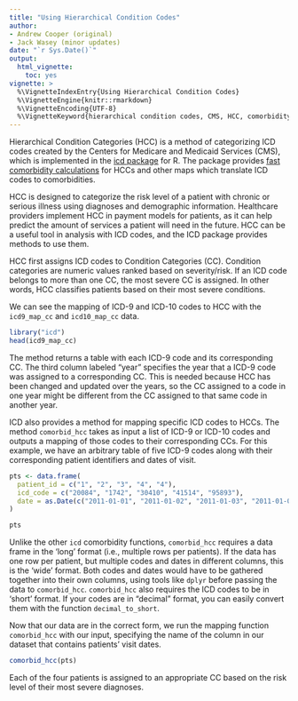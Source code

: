 ```yaml
---
title: "Using Hierarchical Condition Codes"
author:
- Andrew Cooper (original)
- Jack Wasey (minor updates)
date: "`r Sys.Date()`"
output:
  html_vignette:
    toc: yes
vignette: >
  %\VignetteIndexEntry{Using Hierarchical Condition Codes}
  %\VignetteEngine{knitr::rmarkdown}
  %\VignetteEncoding{UTF-8}
  %\VignetteKeyword{hierarchical condition codes, CMS, HCC, comorbidity, comorbidities, biomedical informatics, administrative data, ICD-9, ICD-10, ICD-9-CM, ICD-10-CM}
---
```


Hierarchical Condition Categories (HCC) is a method of categorizing ICD codes created by the Centers for Medicare and Medicaid Services (CMS), which is implemented in the [icd package](https://cran.r-project.org/package=icd) for R. The package provides [fast comorbidity calculations](introduction.html) for HCCs and other maps which translate ICD codes to comorbidities.

HCC is designed to categorize the risk level of a patient with chronic or serious illness using diagnoses and demographic information. Healthcare providers implement HCC in payment models for patients, as it can help predict the amount of services a patient will need in the future. HCC can be a useful tool in analysis with ICD codes, and the ICD package provides methods to use them.

HCC first assigns ICD codes to Condition Categories (CC). Condition categories are numeric values ranked based on severity/risk. If an ICD code belongs to more than one CC, the most severe CC is assigned. In other words, HCC classifies patients based on their most severe conditions.

We can see the mapping of ICD-9 and ICD-10 codes to HCC with the `icd9_map_cc` and `icd10_map_cc` data.

```r
library("icd")
head(icd9_map_cc)
```

The method returns a table with each ICD-9 code and its corresponding CC. The third column labeled "year" specifies the year that a ICD-9 code was assigned to a corresponding CC. This is needed because HCC has been changed and updated over the years, so the CC assigned to a code in one year might be different from the CC assigned to that same code in another year.

ICD also provides a method for mapping specific ICD codes to HCCs. The method `comorbid_hcc` takes as input a list of ICD-9 or ICD-10 codes and outputs a mapping of those codes to their corresponding CCs. For this example, we have an arbitrary table of five ICD-9 codes along with their corresponding patient identifiers and dates of visit.

```r
pts <- data.frame(
  patient_id = c("1", "2", "3", "4", "4"),
  icd_code = c("20084", "1742", "30410", "41514", "95893"),
  date = as.Date(c("2011-01-01", "2011-01-02", "2011-01-03", "2011-01-04", "2011-01-04"))
)

pts
```

Unlike the other `icd` comorbidity functions, `comorbid_hcc` requires a data frame in the 'long' format (i.e., multiple rows per patients). If the data has one row per patient, but multiple codes and dates in different columns, this is the 'wide' format. Both codes and dates would have to be gathered together into their own columns, using tools like `dplyr` before passing the data to `comorbid_hcc`. `comorbid_hcc` also requires the ICD codes to be in 'short' format. If your codes are in "decimal" format, you can easily convert them with the function `decimal_to_short`.

Now that our data are in the correct form, we run the mapping function `comorbid_hcc` with our input, specifying the name of the column in our dataset that contains patients' visit dates.

```r
comorbid_hcc(pts)
```

Each of the four patients is assigned to an appropriate CC based on the risk level of their most severe diagnoses.
